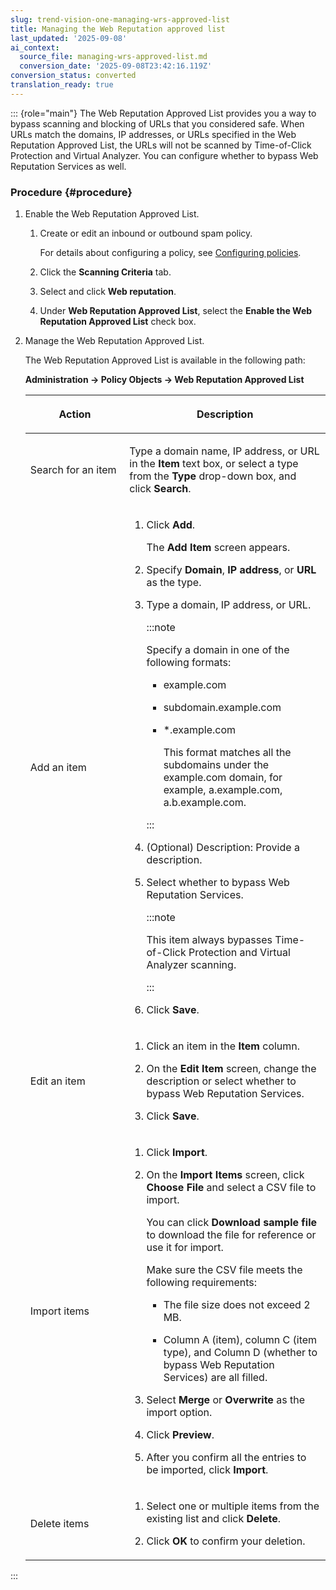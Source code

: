 ```yaml
---
slug: trend-vision-one-managing-wrs-approved-list
title: Managing the Web Reputation approved list
last_updated: '2025-09-08'
ai_context:
  source_file: managing-wrs-approved-list.md
  conversion_date: '2025-09-08T23:42:16.119Z'
conversion_status: converted
translation_ready: true
---
```


::: {role="main"}
The Web Reputation Approved List provides you a way to bypass scanning and blocking of URLs that you considered safe. When URLs match the domains, IP addresses, or URLs specified in the Web Reputation Approved List, the URLs will not be scanned by Time-of-Click Protection and Virtual Analyzer. You can configure whether to bypass Web Reputation Services as well.

### Procedure {#procedure}

1.  Enable the Web Reputation Approved List.

    1.  Create or edit an inbound or outbound spam policy.

        For details about configuring a policy, see [Configuring policies](configuring-policies.mdx).

    2.  Click the **Scanning Criteria** tab.

    3.  Select and click **Web reputation**.

    4.  Under **Web Reputation Approved List**, select the **Enable the Web Reputation Approved List** check box.

2.  Manage the Web Reputation Approved List.

    The Web Reputation Approved List is available in the following path:

    **Administration → Policy Objects → Web Reputation Approved List**

    <table>
    <colgroup>
    <col style="width: 33%" />
    <col style="width: 67%" />
    </colgroup>
    <thead>
    <tr>
    <th><p>Action</p></th>
    <th><p>Description</p></th>
    </tr>
    </thead>
    <tbody>
    <tr>
    <td><p>Search for an item</p></td>
    <td><p>Type a domain name, IP address, or URL in the <strong>Item</strong> text box, or select a type from the <strong>Type</strong> drop-down box, and click <strong>Search</strong>.</p></td>
    </tr>
    <tr>
    <td><p>Add an item</p></td>
    <td><ol>
    <li><p>Click <strong>Add</strong>.</p>
    <p>The <strong>Add Item</strong> screen appears.</p></li>
    <li><p>Specify <strong>Domain</strong>, <strong>IP address</strong>, or <strong>URL</strong> as the type.</p></li>
    <li><p>Type a domain, IP address, or URL.</p>
    

    :::note
    
    <p>Specify a domain in one of the following formats:</p>
    <ul>
    <li><p>example.com</p></li>
    <li><p>subdomain.example.com</p></li>
    <li><p>*.example.com</p>
    <p>This format matches all the subdomains under the example.com domain, for example, a.example.com, a.b.example.com.</p></li>
    </ul>
    

    :::

    </li>
    <li><p>(Optional) Description: Provide a description.</p></li>
    <li><p>Select whether to bypass Web Reputation Services.</p>
    

    :::note
    
    <p>This item always bypasses Time-of-Click Protection and Virtual Analyzer scanning.</p>
    

    :::

    </li>
    <li><p>Click <strong>Save</strong>.</p></li>
    </ol></td>
    </tr>
    <tr>
    <td><p>Edit an item</p></td>
    <td><ol>
    <li><p>Click an item in the <strong>Item</strong> column.</p></li>
    <li><p>On the <strong>Edit Item</strong> screen, change the description or select whether to bypass Web Reputation Services.</p></li>
    <li><p>Click <strong>Save</strong>.</p></li>
    </ol></td>
    </tr>
    <tr>
    <td><p>Import items</p></td>
    <td><ol>
    <li><p>Click <strong>Import</strong>.</p></li>
    <li><p>On the <strong>Import Items</strong> screen, click <strong>Choose File</strong> and select a CSV file to import.</p>
    <p>You can click <strong>Download sample file</strong> to download the file for reference or use it for import.</p>
    <p>Make sure the CSV file meets the following requirements:</p>
    <ul>
    <li><p>The file size does not exceed 2 MB.</p></li>
    <li><p>Column A (item), column C (item type), and Column D (whether to bypass Web Reputation Services) are all filled.</p></li>
    </ul></li>
    <li><p>Select <strong>Merge</strong> or <strong>Overwrite</strong> as the import option.</p></li>
    <li><p>Click <strong>Preview</strong>.</p></li>
    <li><p>After you confirm all the entries to be imported, click <strong>Import</strong>.</p></li>
    </ol></td>
    </tr>
    <tr>
    <td><p>Delete items</p></td>
    <td><ol>
    <li><p>Select one or multiple items from the existing list and click <strong>Delete</strong>.</p></li>
    <li><p>Click <strong>OK</strong> to confirm your deletion.</p></li>
    </ol></td>
    </tr>
    </tbody>
    </table>
:::
